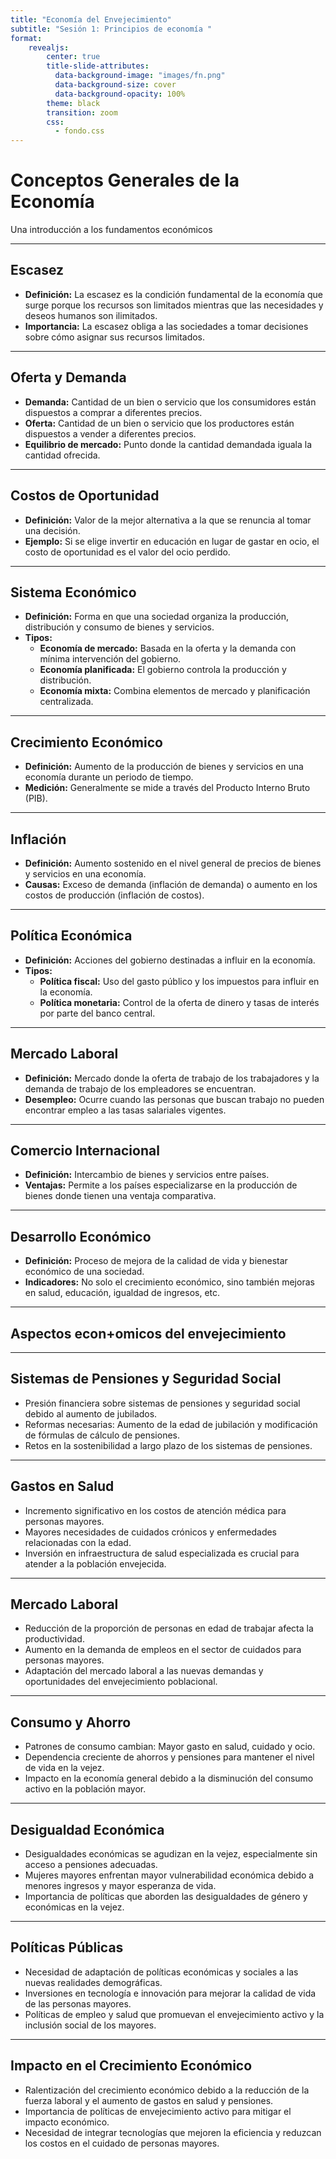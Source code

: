 ```yaml
---
title: "Economía del Envejecimiento"
subtitle: "Sesión 1: Principios de economía "
format:
    revealjs:
        center: true
        title-slide-attributes: 
          data-background-image: "images/fn.png"
          data-background-size: cover
          data-background-opacity: 100%
        theme: black
        transition: zoom
        css:
          - fondo.css
---
```



# Conceptos Generales de la Economía
Una introducción a los fundamentos económicos

---

## Escasez

- **Definición:** La escasez es la condición fundamental de la economía que surge porque los recursos son limitados mientras que las necesidades y deseos humanos son ilimitados.
- **Importancia:** La escasez obliga a las sociedades a tomar decisiones sobre cómo asignar sus recursos limitados.

---

## Oferta y Demanda

- **Demanda:** Cantidad de un bien o servicio que los consumidores están dispuestos a comprar a diferentes precios.
- **Oferta:** Cantidad de un bien o servicio que los productores están dispuestos a vender a diferentes precios.
- **Equilibrio de mercado:** Punto donde la cantidad demandada iguala la cantidad ofrecida.

---

## Costos de Oportunidad

- **Definición:** Valor de la mejor alternativa a la que se renuncia al tomar una decisión.
- **Ejemplo:** Si se elige invertir en educación en lugar de gastar en ocio, el costo de oportunidad es el valor del ocio perdido.

---

## Sistema Económico

- **Definición:** Forma en que una sociedad organiza la producción, distribución y consumo de bienes y servicios.
- **Tipos:**
  - **Economía de mercado:** Basada en la oferta y la demanda con mínima intervención del gobierno.
  - **Economía planificada:** El gobierno controla la producción y distribución.
  - **Economía mixta:** Combina elementos de mercado y planificación centralizada.

---

## Crecimiento Económico

- **Definición:** Aumento de la producción de bienes y servicios en una economía durante un periodo de tiempo.
- **Medición:** Generalmente se mide a través del Producto Interno Bruto (PIB).

---

## Inflación

- **Definición:** Aumento sostenido en el nivel general de precios de bienes y servicios en una economía.
- **Causas:** Exceso de demanda (inflación de demanda) o aumento en los costos de producción (inflación de costos).

---

## Política Económica

- **Definición:** Acciones del gobierno destinadas a influir en la economía.
- **Tipos:**
  - **Política fiscal:** Uso del gasto público y los impuestos para influir en la economía.
  - **Política monetaria:** Control de la oferta de dinero y tasas de interés por parte del banco central.

---

## Mercado Laboral

- **Definición:** Mercado donde la oferta de trabajo de los trabajadores y la demanda de trabajo de los empleadores se encuentran.
- **Desempleo:** Ocurre cuando las personas que buscan trabajo no pueden encontrar empleo a las tasas salariales vigentes.

---

## Comercio Internacional

- **Definición:** Intercambio de bienes y servicios entre países.
- **Ventajas:** Permite a los países especializarse en la producción de bienes donde tienen una ventaja comparativa.

---

## Desarrollo Económico

- **Definición:** Proceso de mejora de la calidad de vida y bienestar económico de una sociedad.
- **Indicadores:** No solo el crecimiento económico, sino también mejoras en salud, educación, igualdad de ingresos, etc.

---

## Aspectos econ+omicos del envejecimiento 

---

## Sistemas de Pensiones y Seguridad Social

- Presión financiera sobre sistemas de pensiones y seguridad social debido al aumento de jubilados.
- Reformas necesarias: Aumento de la edad de jubilación y modificación de fórmulas de cálculo de pensiones.
- Retos en la sostenibilidad a largo plazo de los sistemas de pensiones.

---

## Gastos en Salud

- Incremento significativo en los costos de atención médica para personas mayores.
- Mayores necesidades de cuidados crónicos y enfermedades relacionadas con la edad.
- Inversión en infraestructura de salud especializada es crucial para atender a la población envejecida.

---

## Mercado Laboral

- Reducción de la proporción de personas en edad de trabajar afecta la productividad.
- Aumento en la demanda de empleos en el sector de cuidados para personas mayores.
- Adaptación del mercado laboral a las nuevas demandas y oportunidades del envejecimiento poblacional.

---

## Consumo y Ahorro

- Patrones de consumo cambian: Mayor gasto en salud, cuidado y ocio.
- Dependencia creciente de ahorros y pensiones para mantener el nivel de vida en la vejez.
- Impacto en la economía general debido a la disminución del consumo activo en la población mayor.

---

## Desigualdad Económica

- Desigualdades económicas se agudizan en la vejez, especialmente sin acceso a pensiones adecuadas.
- Mujeres mayores enfrentan mayor vulnerabilidad económica debido a menores ingresos y mayor esperanza de vida.
- Importancia de políticas que aborden las desigualdades de género y económicas en la vejez.

---

## Políticas Públicas

- Necesidad de adaptación de políticas económicas y sociales a las nuevas realidades demográficas.
- Inversiones en tecnología e innovación para mejorar la calidad de vida de las personas mayores.
- Políticas de empleo y salud que promuevan el envejecimiento activo y la inclusión social de los mayores.

---

## Impacto en el Crecimiento Económico

- Ralentización del crecimiento económico debido a la reducción de la fuerza laboral y el aumento de gastos en salud y pensiones.
- Importancia de políticas de envejecimiento activo para mitigar el impacto económico.
- Necesidad de integrar tecnologías que mejoren la eficiencia y reduzcan los costos en el cuidado de personas mayores.


<script>
    document.addEventListener('DOMContentLoaded', (event) => {
        const synth = window.speechSynthesis;
        let utterance;
        let speaking = false;
        let paused = false;

        const readIncrementalContent = (element) => {
            if (utterance && synth.speaking) {
                synth.cancel();
            }
            let textToRead = element.textContent;

            if (textToRead.trim() !== '') {
                utterance = new SpeechSynthesisUtterance(textToRead);
                synth.speak(utterance);
            }
        };

        const readCurrentSlide = () => {
            if (utterance && synth.speaking) {
                synth.cancel();
            }
            const currentSlide = document.querySelector('.present');
            const visibleElements = currentSlide.querySelectorAll('h1, h2, h3, h4, h5, h6, p, li:not([aria-hidden="true"]):not(.fragment)');
            let textToRead = '';

            visibleElements.forEach((el) => {
                if (getComputedStyle(el).display !== 'none') {
                    textToRead += el.textContent + ' ';
                }
            });

            if (textToRead.trim() !== '') {
                utterance = new SpeechSynthesisUtterance(textToRead);
                synth.speak(utterance);
            }
        };

        document.addEventListener('keydown', (event) => {
            if (event.key.toLowerCase() === 'q') {
                if (paused) {
                    synth.resume();
                } else {
                    synth.pause();
                }
                paused = !paused;
                speaking = synth.speaking;
            }
        });

        Reveal.on('slidechanged', (event) => {
            readCurrentSlide();
        });

        Reveal.on('fragmentshown', (event) => {
            readIncrementalContent(event.fragment);
        });

        // Initialize Reveal.js
        Reveal.initialize();
    });
</script>